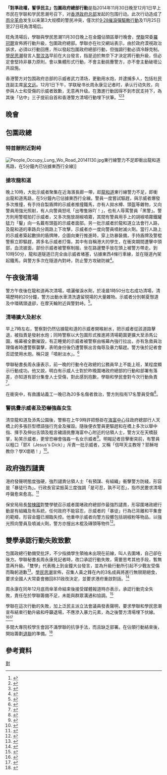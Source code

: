{{多個問題|
{{Notability Unreferenced |time=2018-04-07T14:44:40+00:00}}
{{refimprove|time=2014-12-03T06:36:05+00:00}}
{{neutrality|time=2014-12-03T06:36:05+00:00}}
}}
{{Infobox Civil Conflict
|conflict=「對準政權，誓爭民主」<br>包圍政府總部行動
|partof=[[雨傘革命|雨傘革命]]
|image=
|caption=
|date=2014年11月30日晚上至12月1日早上（接近半日）
|place={{HKG}}[[金鐘|金鐘]]、[[添馬|添馬艦]]
|domain=
|casus=
|goals =
|methods = 佔領、包圍、[[公民抗命|公民抗命]]
|result=
*大量示威者受傷或被拘捕
*學聯、學民思潮承認行動失敗，為佔領行動的清場埋下伏筆
|combatant1=
*'''主要組織'''
**[[香港專上學生聯會|學聯]]
**[[學民思潮|學民思潮]]
|combatant2=
[[File:Hong_Kong_SAR_Regional_Emblem.svg|20px]] '''[[香港特別行政區政府|香港政府]]'''
*[[香港特別行政區政務司司長|政務司]]
**[[保安局|保安局]]
***[[香港警務處|香港警務處]]
|commander1=
|commander2=
|person1=
|person2=
|strength1=
|strength2=
|casualties1=
|casualties2=
|fatalities=
|injuries=
|arrests=
|detentions=
|charged=
|fined=
|map_type=
|notes=
}}
'''「對準政權，誓爭民主」包圍政府總部行動'''是指2014年11月30日晚至12月1日早上市民在学联和学民思潮号召下，对[[香港特別行政區政府總部|香港政府总部]]发起的包围行动。此次行动造成了[[雨伞革命|雨伞革命]]发生以来第3大规模的警民冲突，僅次於[[9·28催淚彈驅散行動|9·28催淚彈驅散行動]]及11月25日至27日旺角清場后。

旺角清場后，學聯與學民思潮11月30日晚上在金鐘佔領區舉行晚會，[[學聯|學聯]]常委[[羅冠聰|羅冠聰]]宣佈將行動升級，包圍政府總部。學聯亦在社交網站表示，由於政府漠視政治訴求，必須以行動回應，所以發起包圍政府總部行動，但強調行動必須冷靜克制。[[學民思潮|學民思潮]]發言人[[黎汶洛|黎汶洛]]早前在大台發言，指是迫於無奈下才決定將行動升級，但必定會堅持非暴力原則，會以集體形式行動，不會主動挑釁警方，亦不會主動破壞公共設施。

香港警方对包围政府总部的示威者武力清场，更動用水炮，并逮捕多人，包括社民连副主席[[吴文远|吴文远]]。12月1日下午，学联秘书长周永康见记者时，承认行动失败，向參與人士和受傷的示威者致歉，无意再升级。在激進行動因得不到市民支持下，為其後「佔中」三子提前自首和香港警方清場行動埋下伏筆。<ref>{{cite news|title=「雙學」承認包圍行動失敗|url=https://hk.news.yahoo.com/%E9%9B%99%E5%AD%B8-%E6%89%BF%E8%AA%8D%E5%8C%85%E5%9C%8D%E8%A1%8C%E5%8B%95%E5%A4%B1%E6%95%97-090700382.html|accessdate=2018-04-09|publisher=島日報|date=2014-12-01|archive-url=https://web.archive.org/web/20180410071914/https://hk.news.yahoo.com/%E9%9B%99%E5%AD%B8-%E6%89%BF%E8%AA%8D%E5%8C%85%E5%9C%8D%E8%A1%8C%E5%8B%95%E5%A4%B1%E6%95%97-090700382.html|archive-date=2018-04-10|dead-url=no}}</ref><ref>{{cite news|title=後佔領系列之組織者回看關鍵時刻|url=http://cablenews.i-cable.com/ci/videopage/program/12202462/%E6%96%B0%E8%81%9E%E5%88%BA%E9%87%9D/%E5%BE%8C%E4%BD%94%E9%A0%98%E7%B3%BB%E5%88%97%E4%B9%8B%E7%B5%84%E7%B9%94%E8%80%85%E5%9B%9E%E7%9C%8B%E9%97%9C%E9%8D%B5%E6%99%82%E5%88%BB|accessdate=2018-04-09|publisher=有線新聞|date=2014-12-22}}{{Dead link}}</ref><ref>{{cite news|author1=陳志豪|title=佔領行動 步入尾聲|url=https://www.am730.com.hk/column/%E6%96%B0%E8%81%9E/%E4%BD%94%E9%A0%98%E8%A1%8C%E5%8B%95-%E6%AD%A5%E5%85%A5%E5%B0%BE%E8%81%B2-46216|accessdate=2018-04-09|publisher=am730|date=2014-12-05|archive-url=https://web.archive.org/web/20180409233452/https://www.am730.com.hk/column/%E6%96%B0%E8%81%9E/%E4%BD%94%E9%A0%98%E8%A1%8C%E5%8B%95-%E6%AD%A5%E5%85%A5%E5%B0%BE%E8%81%B2-46216|archive-date=2018-04-09|dead-url=no}}</ref>

==晚會==
{{fact|學聯及學民思潮早前宣佈於11月30日下午6時開始，舉行「對準政權，誓爭民主晚會」，並揚言會把行動升級，呼籲市民帶齊裝備到金鐘，但事前拒絕透露行動內容。}}

==包圍政總==
{{fact|學聯常委羅冠聰於晚上9時集會宣布「對準政權，包圍政總」，兵分幾路包圍政總各出入口，近千名集會者戴上頭盔和眼罩等裝備響應，瞬間湧到添馬公園近特首辦一帶。}}

===特首辦附近對峙===
{{fact|示威者直逼特首辦，不過到添馬公園近特首辦樓梯時，遇到戴上防暴頭盔的「機動部隊」警察以一排鐵馬阻塞。晚上9時20分後，防暴警察開始噴灑胡椒噴霧，但未能趕走佔領人士。}}

{{fact|晚上約9時半，警方「[[特別戰術小隊|特別戰術小隊]]」搶上前，推開鐵馬並動用伸縮警棍向示威者進攻，把示威者推上由特首辦往添馬公園的樓梯，並制服多名示威者，把他們反綁雙手抬走。數十名示威者受傷，在添馬公園內由救護義工急救。}}

[[File:People_Occupy_Lung_Wo_Road_20141130.jpg|thumb]]東行線警力不足即衝出龍和道馬路，在5分鐘內已佔據東西行全線]]

===搶攻龍和道===
晚上10時，大批示威者聚集在近海濱長廊一帶，趁[[龍和道|龍和道]]東行線警力不足，即衝出龍和道馬路，在5分鐘內已佔據東西行全線。警員一度嘗試驅趕，與示威者爆發多次推撞，有手持自製盾牌的示威者推撞鐵馬，亦有人拋水樽、頭盔等雜物，又向警員用強光照射，有人向警員怒吼「出嚟隻揪吖！」，也有人辱罵警員「黑警」。警方則用警棍拍打示威者，又多次施放胡椒噴霧，其間有警員用手上的胡椒噴霧鐵罐猛力「鑿」向一名戴有頭盔的示威者面部。另一批示威者於龍和道立法會行人路，及龍和道的車路兵分兩路上下攻擊，示威者亦一度向警員噴射滅火劑。當行人路上的示威者築起數排的盾牌陣，企圖向東行推進時，穿上防暴裝備，手持盾牌及警棍警察立即驅趕，將多名示威者打傷，其中有自稱港大的學生，在衝突期間遭擊中頭部，血流披面，部份示威者被警察制服。坐在路邊雙手放在頭上被警方帶走。到10時50分，龍和道隧道已完全由示威者堵塞，佔據東西4條行車線，並在隧道內架起鐵馬，與警方多次在隧道內對峙，防止警方攻破防線<ref>{{cite news|url=http://hk.apple.nextmedia.com/news/first/20141201/18953984|title=雙學號召包圍政總 盾陣抗警棍遍地傷|date=2014年12月1日|publisher=[[蘋果日報|蘋果日報]]|accessdate=2014年12月1日|language=zh-hk|archive-url=https://web.archive.org/web/20141203032251/http://hk.apple.nextmedia.com/news/first/20141201/18953984|archive-date=2014年12月3日|dead-url=no}}</ref>。

{{fact|警方深夜拘捕18男2女，包括社民連副主席[[吳文遠|吳文遠]]及[[香港大學|香港大學]]化學系副教授蔡顯輝，並強烈譴責示威者非法佔據和堵塞道路，呼籲市民停止極不負責任及危險的行為。}}

==午夜後清場==
警方午夜後在龍和道再次清場，噴灑催淚水劑，於凌晨1時50分左右成功清場，清場歷時約20分鐘，警方出動水車清洗遺留現場的大量雜物。示威者分別朝夏慤道及中環碼頭退卻，在摩天輪附近與警對峙。<ref>{{cite news|url=http://news.mingpao.com/pns/%E9%BE%8D%E5%92%8C%E9%81%93%E5%8F%88%E4%BD%94%E5%8F%88%E6%B8%85/web_tc/article/20141201/s00001/1417372416777|title=龍和道又佔又清|date=2014年12月1日|publisher=[[明報|明報]]|deadurl=yes|archiveurl=https://web.archive.org/web/20141202205009/http://news.mingpao.com/pns/%E9%BE%8D%E5%92%8C%E9%81%93%E5%8F%88%E4%BD%94%E5%8F%88%E6%B8%85/web_tc/article/20141201/s00001/1417372416777|archivedate=2014年12月2日|accessdate=2014年12月3日}}</ref>。

{{fact|凌晨約3時，示威者再次衝出龍和道行車線，重新佔據。}}

===清場擴大及射水===
早上7時左右，警察對仍然佔據龍和道的示威者開喉射水，把示威者從該道路擊退，被指責是發射水炮；同時警察以大包圍形式推進將清場範圍更擴大至添馬公園，帳幕被全數摧毀，有正睡覺的示威者被警察由帳幕內強行拉出，亦有急救員治理傷者時遭警察襲擊，表明身份後仍遭警察出言侮辱及暴力驅趕。警方後於記者會否認使用水炮，稱只是「噴射淡水」。<ref>{{cite news|url=https://www.facebook.com/hk.nextmedia/photos/a.170516952447.149676.105259197447/10152998912422448/?type=1&theater|title=警否認用水炮 辯稱「灑水」非常溫和|publisher=《蘋果日報》|date=2014年12月1日|access-date=2014年12月3日|archive-url=https://web.archive.org/web/20141201231325/https://www.facebook.com/hk.nextmedia/photos/a.170516952447.149676.105259197447/10152998912422448/?type=1&theater|archive-date=2014年12月1日|dead-url=no}}</ref>

學聯秘書長周永康表示，前一晚的行動令在政總的公務員早上不能上班，某程度顯示行動成功。他又說，明白有示威人士對於昨晚圍堵政府總部的行動和部署有落差，亦知道有部分集會人士受傷，對此感到抱歉，學聯和學民會對今次行動負責<ref>{{cite news|url=https://hk.news.yahoo.com/%E5%91%A8%E6%B0%B8%E5%BA%B7-%E6%94%BF%E7%B8%BD%E5%85%AC%E5%8B%99%E5%93%A1%E4%B8%8D%E8%83%BD%E4%B8%8A%E7%8F%AD-%E6%9F%90%E7%A8%8B%E5%BA%A6%E9%A1%AF%E7%A4%BA%E8%A1%8C%E5%8B%95%E6%88%90%E5%8A%9F-004900614.html|title=周永康：政總公務員不能上班　某程度顯示行動成功|date=2014年12月1日|publisher=[[香港電台|香港電台]]|access-date=2014年12月3日|archive-url=https://web.archive.org/web/20141202082214/https://hk.news.yahoo.com/%E5%91%A8%E6%B0%B8%E5%BA%B7-%E6%94%BF%E7%B8%BD%E5%85%AC%E5%8B%99%E5%93%A1%E4%B8%8D%E8%83%BD%E4%B8%8A%E7%8F%AD-%E6%9F%90%E7%A8%8B%E5%BA%A6%E9%A1%AF%E7%A4%BA%E8%A1%8C%E5%8B%95%E6%88%90%E5%8A%9F-004900614.html|archive-date=2014年12月2日|dead-url=no}}</ref>。

在衝突中，有救護站義工一晚已為20多名傷者救治，警方則指有17名警員受傷<ref>{{cite news|url=http://news.mingpao.com/pns/%E7%A4%BA%E5%A8%81%E8%80%85%E5%87%BA%E6%BB%85%E7%81%AB%E7%AD%92%20%E8%AD%A6%E9%A6%96%E5%B0%84%E6%B0%B4%E6%B8%85%E5%A0%B4-%E9%BE%8D%E5%92%8C%E9%81%93%E4%BA%94%E5%BA%A6%E8%A1%9D%E7%AA%81%20%E9%86%AB%E7%99%82%E9%9A%8A%EF%B9%95%E4%BD%94%E9%A0%98%E4%BB%A5%E4%BE%86%E6%9C%80%E5%82%B7/web_tc/article/20141202/s00001/1417457226035|title=示威者出滅火筒 警首射水清場|publisher=《明報》|date=2014年12月2日|deadurl=yes|archiveurl=https://web.archive.org/web/20160304203044/http://news.mingpao.com/pns/%E7%A4%BA%E5%A8%81%E8%80%85%E5%87%BA%E6%BB%85%E7%81%AB%E7%AD%92%20%E8%AD%A6%E9%A6%96%E5%B0%84%E6%B0%B4%E6%B8%85%E5%A0%B4-%E9%BE%8D%E5%92%8C%E9%81%93%E4%BA%94%E5%BA%A6%E8%A1%9D%E7%AA%81%20%E9%86%AB%E7%99%82%E9%9A%8A%EF%B9%95%E4%BD%94%E9%A0%98%E4%BB%A5%E4%BE%86%E6%9C%80%E5%82%B7/web_tc/article/20141202/s00001/1417457226035|archivedate=2016年3月4日|accessdate=2014年12月3日}}</ref>。

===警挑釁示威者及恐嚇強姦女生===
清空龍和道及添馬公園後，警察在上午9時許把懸掛在[[海富中心|海富中心]]往政府總部行人天橋上的多張巨型標語強行充金及摧毀。隨後便衣警員更驅趕和在橋上多次以舉中指、揮手及伸出舌頭及粗言穢語挑釁海富中心附近的佔領人士，警方又在天橋鼓掌，恥笑示威者，更曾恐嚇會強姦一名女示威者<ref>{{cite news|url=https://www.facebook.com/hk.nextmedia/photos/a.170516952447.149676.105259197447/10152999354902448/?type=1&theater|title=警員向示威者挑釁不斷 前警員目擊警威脅女生：「再吵捉你回警署強姦！」|publisher=《蘋果日報》|date=2014年12月1日|access-date=2014年12月3日|archive-url=https://web.archive.org/web/20190218134455/https://www.facebook.com/hk.nextmedia/photos/a.170516952447.149676.105259197447/10152999354902448/?type=1&theater|archive-date=2019年2月18日|dead-url=no}}</ref>。明報記者目擊衝突前，有警員以粗口「耶X（Jesus's Dick）」斥責一批示威者，又稱「信咩天主教呀？耶穌咁教你？學X壞晒！」<ref>{{cite news|url=http://news.mingpao.com/pns/%E8%A2%AB%E6%8C%87%E6%81%90%E5%9A%87%E3%80%8C%E6%8D%89%E5%A5%B3%E5%AD%90%E5%B7%AE%E9%A4%A8%E5%BC%B7%E5%A7%A6%E3%80%8D%20%E4%BC%91%E7%8F%AD%E8%AD%A6%E8%B7%AF%E9%81%8E%E9%81%AD%E5%9C%8D%E6%AF%86/web_tc/article/20141202/s00001/1417457232509|title=被指恐嚇「捉女子差館強姦」 休班警路過遭圍毆|date=2014年12月2日|publisher=[[明報|明報]]|accessdate=2014年12月2日|language=zh-hk|deadurl=yes|archiveurl=https://web.archive.org/web/20141213175100/http://news.mingpao.com/pns/%E8%A2%AB%E6%8C%87%E6%81%90%E5%9A%87%E3%80%8C%E6%8D%89%E5%A5%B3%E5%AD%90%E5%B7%AE%E9%A4%A8%E5%BC%B7%E5%A7%A6%E3%80%8D%20%E4%BC%91%E7%8F%AD%E8%AD%A6%E8%B7%AF%E9%81%8E%E9%81%AD%E5%9C%8D%E6%AF%86/web_tc/article/20141202/s00001/1417457232509|archivedate=2014年12月13日}}</ref>。{{fact|期間有人對警員挑釁行為不報，抛擲水樽等雜物，大批警員接報到場增援到海富中心地鐵出入口，先跨過架在出入口的鐵馬，其後築成人鏈追打佔領者。事件造成3人受傷，其中一名懷疑便衣警員疑似裝作昏迷，全部送到[[瑪麗醫院|瑪麗醫院]]治理，警方一度短暫封閉金鐘站A出口，並將案件列作襲警案處理。此外警察一度清除海富中心外示威者用鐵馬等雜物架設的障礙物，但示威者其後重新架設。}}

{{fact|受衝擊事件影響，政府總部早上暫停開放，員工毋須返回總部並按應變計劃工作，至下午才重新開放。立法會大樓早上亦停止運作。}}

==政府強烈譴責==
港府發聲明態度強硬，強烈譴責佔領人士「有預謀、有組織」衝擊警方防綫，形容是「暴徒行為」。行政長官梁振英三度強調「是可忍，孰不可忍」，指市民要求清場呼聲愈來愈高。<ref>{{cite news|title=暴佔「不可忍」 部署提早清場|url=https://hk.news.yahoo.com/%E6%9A%B4%E4%BD%94-%E4%B8%8D%E5%8F%AF%E5%BF%8D-%E9%83%A8%E7%BD%B2%E6%8F%90%E6%97%A9%E6%B8%85%E5%A0%B4-215515663.html|accessdate=2018-04-09|publisher=星島日報|date=2014-12-02|archive-url=https://web.archive.org/web/20180410072026/https://hk.news.yahoo.com/%E6%9A%B4%E4%BD%94-%E4%B8%8D%E5%8F%AF%E5%BF%8D-%E9%83%A8%E7%BD%B2%E6%8F%90%E6%97%A9%E6%B8%85%E5%A0%B4-215515663.html|archive-date=2018-04-10|dead-url=no}}</ref>

保安局局長[[黎棟國|黎棟國]]對雙學號召示威者圍堵政府總部作最強烈譴責，形容圍堵政總行動是有組織及有系統，任何政府不能容忍，示威者的「暴徒」行為已背離和平集會的範疇，形容金鐘已瀕臨失控。他重申示威者向警方投擲包括胡椒粉等物品，以強光照向警員及噴滅火劑，警方亦搜出木棍及磚頭等物件<ref>{{cite news|url=https://hk.news.yahoo.com/%E9%BB%8E%E6%A3%9F%E5%9C%8B-%E5%9C%8D%E5%A0%B5%E6%94%BF%E7%B8%BD%E6%9C%89%E7%B5%84%E7%B9%94%E6%9C%89%E7%B3%BB%E7%B5%B1-%E4%BB%BB%E4%BD%95%E6%94%BF%E5%BA%9C%E4%B8%8D%E8%83%BD%E5%AE%B9%E5%BF%8D-031800178.html|title=黎棟國：圍堵政總有組織有系統　任何政府不能容忍|date=2014年12月1日|publisher=[[香港電台|香港電台]]|accessdate=2014年12月1日|language=zh-hk|archive-url=https://web.archive.org/web/20141205185514/https://hk.news.yahoo.com/%E9%BB%8E%E6%A3%9F%E5%9C%8B-%E5%9C%8D%E5%A0%B5%E6%94%BF%E7%B8%BD%E6%9C%89%E7%B5%84%E7%B9%94%E6%9C%89%E7%B3%BB%E7%B5%B1-%E4%BB%BB%E4%BD%95%E6%94%BF%E5%BA%9C%E4%B8%8D%E8%83%BD%E5%AE%B9%E5%BF%8D-031800178.html|archive-date=2014年12月5日|dead-url=no}}</ref>。

==雙學承認行動失敗致歉==
包圍政總行動備受批評，不少指摘學生領袖未出現在前線，叫人去圍堵，自己卻在後方。學聯秘書長周永康見記者時，改口承認行動失敗，需要思考其他手段，暫無意再升級。「雙學」代表晚上到金鐘大台發言，並為升級行動所引起不少戰友受傷而鞠躬道歉<ref>{{cite news|url=http://news.mingpao.com/pns/%E9%9B%99%E5%AD%B8%E8%AA%8D%E5%9C%8D%E6%94%BF%E7%B8%BD%E5%A4%B1%E6%95%97%E8%87%B4%E6%AD%89-%E5%AD%B8%E6%B0%913%E4%BA%BA%E7%B5%95%E9%A3%9F%20%E4%BD%94%E4%B8%AD%E6%93%AC%E4%BB%8A%E4%BA%A4%E4%BB%A3%E6%9C%80%E6%96%B0%E8%A8%88%E5%8A%83/web_tc/article/20141202/s00001/1417457221667|title=雙學認圍政總失敗致歉|date=2014年12月2日|publisher=[[明報|明報]]|accessdate=2014年12月2日|language=zh-hk|deadurl=yes|archiveurl=https://web.archive.org/web/20141203222749/http://news.mingpao.com/pns/%E9%9B%99%E5%AD%B8%E8%AA%8D%E5%9C%8D%E6%94%BF%E7%B8%BD%E5%A4%B1%E6%95%97%E8%87%B4%E6%AD%89-%E5%AD%B8%E6%B0%913%E4%BA%BA%E7%B5%95%E9%A3%9F%20%E4%BD%94%E4%B8%AD%E6%93%AC%E4%BB%8A%E4%BA%A4%E4%BB%A3%E6%9C%80%E6%96%B0%E8%A8%88%E5%8A%83/web_tc/article/20141202/s00001/1417457221667|archivedate=2014年12月3日}}</ref>。[[學民思潮|學民思潮]]宣佈，召集人黃之鋒在內的3名成員將進行無限期絕食，要求全國人大常委會撤回831政改決定，並要求港府重啟對話。<ref>{{cite news|title=學民3人無限期絕食 要求林鄭對話|url=http://nextplus.nextmedia.com/news/spot/20141201/117683|accessdate=2018-04-10|publisher=壹週Plus|date=2014-12-01|archive-url=https://web.archive.org/web/20180410135741/http://nextplus.nextmedia.com/news/spot/20141201/117683|archive-date=2018-04-10|dead-url=no}}</ref>

周永康在同年12月底雨傘革命結束後接受媒體報道時亦表示，承認行動完全失敗，責任在於學聯籌備不足，未能與群眾溝通和協調。<ref>{{cite news|title=專訪周永康：承認學聯部署不周　運動應全方位不合作|url=http://www.post852.com/73633/%E5%B0%88%E8%A8%AA%E5%91%A8%E6%B0%B8%E5%BA%B7%EF%BC%9A%E6%89%BF%E8%AA%8D%E5%AD%B8%E8%81%AF%E9%83%A8%E7%BD%B2%E4%B8%8D%E5%91%A8%E3%80%80%E9%81%8B%E5%8B%95%E6%87%89%E5%85%A8%E6%96%B9%E4%BD%8D%E4%B8%8D/|accessdate=2018-04-10|publisher=852郵報|date=2014-12-22|archive-url=https://web.archive.org/web/20180410201749/http://www.post852.com/73633/%E5%B0%88%E8%A8%AA%E5%91%A8%E6%B0%B8%E5%BA%B7%EF%BC%9A%E6%89%BF%E8%AA%8D%E5%AD%B8%E8%81%AF%E9%83%A8%E7%BD%B2%E4%B8%8D%E5%91%A8%E3%80%80%E9%81%8B%E5%8B%95%E6%87%89%E5%85%A8%E6%96%B9%E4%BD%8D%E4%B8%8D/|archive-date=2018-04-10|dead-url=no}}</ref>

學聯在這次行動的失敗，加上泛民主派立法會議員發表聲明，要求學聯和學民思潮宣布結束行動升級和呼籲退場，不應滲入暴力元素，為之後警方清場埋下伏線。<ref>{{cite news|title=泛民要求雙學不再號召行動升級|url=http://cablenews.i-cable.com/ci/videopage/news/447028/%E5%8D%B3%E6%99%82%E6%96%B0%E8%81%9E/%E6%B3%9B%E6%B0%91%E8%A6%81%E6%B1%82%E9%9B%99%E5%AD%B8%E4%B8%8D%E5%86%8D%E8%99%9F%E5%8F%AC%E8%A1%8C%E5%8B%95%E5%8D%87%E7%B4%9A|accessdate=2018-04-10|publisher=有線新聞|date=2014-12-02}}{{Dead link}}</ref><ref>{{cite news|title=佔領行動66天:圍堵招潰敗 絕食挽狂瀾|url=http://www2.hkej.com/instantnews/articlePrint/id/946378|accessdate=2018-04-10|publisher=信報財經新聞|date=2014-12-02|archive-url=https://web.archive.org/web/20180410135058/http://www2.hkej.com/instantnews/articlePrint/id/946378|archive-date=2018-04-10|dead-url=yes}}</ref>

多間大專院校學生會因不滿學聯的抗爭手法，而且缺乏部署。在佔領行動結束後，開始籌劃[[退聯|退聯]]的準備。<ref>{{cite journal|author1=陳健民|coauthors=吳木欣|title=本土、勇武與犬儒： 傘後香港的社會趨勢|journal=接受|date=105年7月20日|url=http://www.cuhk.edu.hk/soc/04-Z-U172-kmchan_vng.pdf|author=|access-date=2018-04-10|archive-url=https://web.archive.org/web/20180410144338/http://www.cuhk.edu.hk/soc/04-Z-U172-kmchan_vng.pdf|archive-date=2018-04-10|dead-url=no}}</ref>

==參考資料==
{{reflist}}

{{雨傘革命}}
[[Category:雨傘革命|對]]